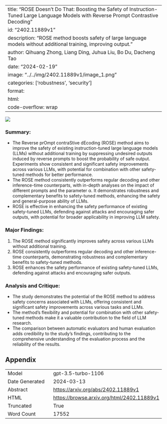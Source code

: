 
---
title: "ROSE Doesn't Do That: Boosting the Safety of Instruction-Tuned Large Language Models with Reverse Prompt Contrastive Decoding"
id: "2402.11889v1"
description: "ROSE method boosts safety of large language models without additional training, improving output."
author: Qihuang Zhong, Liang Ding, Juhua Liu, Bo Du, Dacheng Tao
date: "2024-02-19"
image: "../../img/2402.11889v1/image_1.png"
categories: ['robustness', 'security']
format:
  html:
    code-overflow: wrap
---

![](../../img/2402.11889v1/image_1.png)

### Summary:
- The Reverse prOmpt contraStive dEcoding (ROSE) method aims to improve the safety of existing instruction-tuned large language models (LLMs) without additional training by suppressing undesired outputs induced by reverse prompts to boost the probability of safe output. Experiments show consistent and significant safety improvements across various LLMs, with potential for combination with other safety-tuned methods for better performance.
- The ROSE method consistently outperforms regular decoding and other inference-time counterparts, with in-depth analyses on the impact of different prompts and the parameter α. It demonstrates robustness and complementary benefits to safety-tuned methods, enhancing the safety and general-purpose ability of LLMs.
- ROSE is effective in enhancing the safety performance of existing safety-tuned LLMs, defending against attacks and encouraging safer outputs, with potential for broader applicability in improving LLM safety.

### Major Findings:
1. The ROSE method significantly improves safety across various LLMs without additional training.
2. ROSE consistently outperforms regular decoding and other inference-time counterparts, demonstrating robustness and complementary benefits to safety-tuned methods.
3. ROSE enhances the safety performance of existing safety-tuned LLMs, defending against attacks and encouraging safer outputs.

### Analysis and Critique:
- The study demonstrates the potential of the ROSE method to address safety concerns associated with LLMs, offering consistent and significant safety improvements across various tasks and LLMs.
- The method's flexibility and potential for combination with other safety-tuned methods make it a valuable contribution to the field of LLM research.
- The comparison between automatic evaluators and human evaluation adds credibility to the study's findings, contributing to the comprehensive understanding of the evaluation process and the reliability of the results.

## Appendix

|          |          |
|----------|----------|
| Model     | gpt-3.5-turbo-1106       |
| Date Generated     | 2024-03-13       |
| Abstract | [https://arxiv.org/abs/2402.11889v1](https://arxiv.org/abs/2402.11889v1)        |
| HTML     | [https://browse.arxiv.org/html/2402.11889v1](https://browse.arxiv.org/html/2402.11889v1)       |
| Truncated       | True       |
| Word Count       | 17552       |